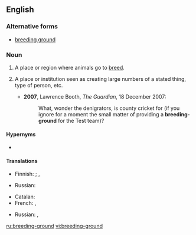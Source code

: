 ==English==

===Alternative forms===
* [[breeding ground]]

===Noun===
{{en-noun|head=[[breeding]][[-]][[ground]]}}

# A place or region where animals go to [[breed]].
# {{lb|en|figuratively}} A place or institution seen as creating large numbers of a stated thing, type of person, etc.
#* '''2007''', Lawrence Booth, ''The Guardian'', 18 December 2007:
#*: What, wonder the denigrators, is county cricket for (if you ignore for a moment the small matter of providing a '''breeding-ground''' for the Test team)?

====Hypernyms====
* {{l|en|ground}}

====Translations====
{{trans-top|place where animals breed}}
* Finnish: {{t|fi|lisääntymisalue}}; {{t|fi|soidinpaikka}} {{qualifier|for some birds}}, {{t|fi|kutupaikka}} {{qualifier|for fish}}
{{trans-mid}}
* Russian: {{t+|ru|пито́мник|m}}
{{trans-bottom}}

{{trans-top|figuratively}}
* Catalan: {{t+|ca|planter|m}}
* French: {{t+|fr|vivier|m}}, {{t+|fr|pépinière|m}}
{{trans-mid}}
* Russian: {{t+|ru|пито́мник|m}}, {{t+|ru|расса́дник|m}}
{{trans-bottom}}

[[ru:breeding-ground]]
[[vi:breeding-ground]]